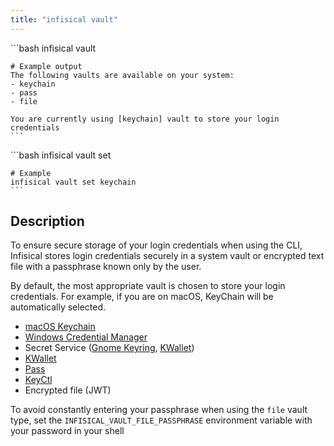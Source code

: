 ```yaml
---
title: "infisical vault"
---
```


<Tabs>
  <Tab title="View current Vault">
    ```bash
    infisical vault 

    # Example output
    The following vaults are available on your system:
    - keychain
    - pass
    - file

    You are currently using [keychain] vault to store your login credentials
    ```
  </Tab>

  <Tab title="Switch vault">
    ```bash
    infisical vault set <name-of-vault>

    # Example 
    infisical vault set keychain
    ```
  </Tab>
</Tabs>


## Description

To ensure secure storage of your login credentials when using the CLI, Infisical stores login credentials securely in a system vault or encrypted text file with a passphrase known only by the user.

<Accordion title="Supported vaults">
  By default, the most appropriate vault is chosen to store your login credentials. 
  For example, if you are on macOS, KeyChain will be automatically selected.

- [macOS Keychain](https://support.apple.com/en-au/guide/keychain-access/welcome/mac)
- [Windows Credential Manager](https://support.microsoft.com/en-au/help/4026814/windows-accessing-credential-manager)
- Secret Service ([Gnome Keyring](https://wiki.gnome.org/Projects/GnomeKeyring), [KWallet](https://kde.org/applications/system/org.kde.kwalletmanager5))
- [KWallet](https://kde.org/applications/system/org.kde.kwalletmanager5)
- [Pass](https://www.passwordstore.org/)
- [KeyCtl]()
- Encrypted file (JWT)
</Accordion>

<Tip>To avoid constantly entering your passphrase when using the `file` vault type, set the `INFISICAL_VAULT_FILE_PASSPHRASE` environment variable with your password in your shell</Tip>


